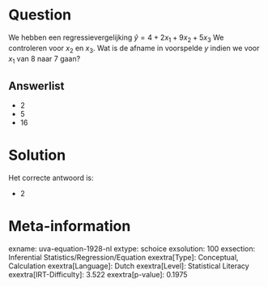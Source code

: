 Question
========

We hebben een regressievergelijking $\hat{y} = 4 + 2x_{1} +
9x_{2} + 5x_{3}$ We controleren voor *x*~2~ en *x*~3~. Wat is de
afname in voorspelde *y* indien we voor *x*~1~ van 8 naar 7 gaan?

Answerlist
----------

* 2
* 5
* 16

Solution
========

Het correcte antwoord is: 

* 2

Meta-information
================
exname: uva-equation-1928-nl
extype: schoice
exsolution: 100
exsection: Inferential Statistics/Regression/Equation
exextra[Type]: Conceptual, Calculation
exextra[Language]: Dutch
exextra[Level]: Statistical Literacy
exextra[IRT-Difficulty]: 3.522
exextra[p-value]: 0.1975
